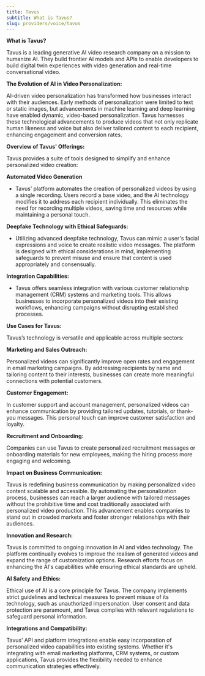 ```yaml
---
title: Tavus
subtitle: What is Tavus?
slug: providers/voice/tavus
---
```



**What is Tavus?**

Tavus is a leading generative AI video research company on a mission to humanize AI. They build frontier AI models and APIs to enable developers to build digital twin experiences with video generation and real-time conversational video.

**The Evolution of AI in Video Personalization:**

AI-driven video personalization has transformed how businesses interact with their audiences. Early methods of personalization were limited to text or static images, but advancements in machine learning and deep learning have enabled dynamic, video-based personalization. Tavus harnesses these technological advancements to produce videos that not only replicate human likeness and voice but also deliver tailored content to each recipient, enhancing engagement and conversion rates.

**Overview of Tavus' Offerings:**

Tavus provides a suite of tools designed to simplify and enhance personalized video creation:

**Automated Video Generation**

- Tavus’ platform automates the creation of personalized videos by using a single recording. Users record a base video, and the AI technology modifies it to address each recipient individually. This eliminates the need for recording multiple videos, saving time and resources while maintaining a personal touch.

**Deepfake Technology with Ethical Safeguards:**

- Utilizing advanced deepfake technology, Tavus can mimic a user's facial expressions and voice to create realistic video messages. The platform is designed with ethical considerations in mind, implementing safeguards to prevent misuse and ensure that content is used appropriately and consensually.

**Integration Capabilities:**

- Tavus offers seamless integration with various customer relationship management (CRM) systems and marketing tools. This allows businesses to incorporate personalized videos into their existing workflows, enhancing campaigns without disrupting established processes.

**Use Cases for Tavus:**

Tavus’s technology is versatile and applicable across multiple sectors:

**Marketing and Sales Outreach:**

Personalized videos can significantly improve open rates and engagement in email marketing campaigns. By addressing recipients by name and tailoring content to their interests, businesses can create more meaningful connections with potential customers.

**Customer Engagement:**

In customer support and account management, personalized videos can enhance communication by providing tailored updates, tutorials, or thank-you messages. This personal touch can improve customer satisfaction and loyalty.

**Recruitment and Onboarding:**

Companies can use Tavus to create personalized recruitment messages or onboarding materials for new employees, making the hiring process more engaging and welcoming.

**Impact on Business Communication:**

Tavus is redefining business communication by making personalized video content scalable and accessible. By automating the personalization process, businesses can reach a larger audience with tailored messages without the prohibitive time and cost traditionally associated with personalized video production. This advancement enables companies to stand out in crowded markets and foster stronger relationships with their audiences.

**Innovation and Research:**

Tavus is committed to ongoing innovation in AI and video technology. The platform continually evolves to improve the realism of generated videos and expand the range of customization options. Research efforts focus on enhancing the AI's capabilities while ensuring ethical standards are upheld.

**AI Safety and Ethics:**

Ethical use of AI is a core principle for Tavus. The company implements strict guidelines and technical measures to prevent misuse of its technology, such as unauthorized impersonation. User consent and data protection are paramount, and Tavus complies with relevant regulations to safeguard personal information.

**Integrations and Compatibility:**

Tavus’ API and platform integrations enable easy incorporation of personalized video capabilities into existing systems. Whether it's integrating with email marketing platforms, CRM systems, or custom applications, Tavus provides the flexibility needed to enhance communication strategies effectively.
